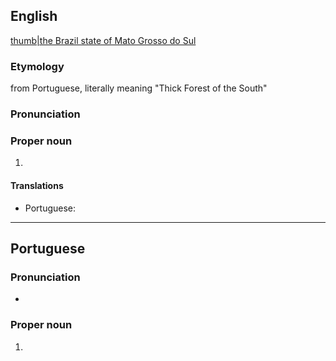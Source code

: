 ==English==
{{wikipedia}}
[[file:Brazil State MatoGrossodoSul.svg|thumb|the Brazil state of Mato Grosso do Sul]]

===Etymology===
from Portuguese, literally meaning "Thick Forest of the South"

===Pronunciation===
{{rfp||en|lang=en}}

===Proper noun===
{{en-proper noun}}

# {{place:Brazil/state|en|capital=Campo Grande|region=Center-West Region}}

====Translations====
{{trans-top|state in south-western Brazil}}
* Portuguese: {{t+|pt|Mato Grosso do Sul|m}}
{{trans-mid}}
{{trans-bottom}}

----

==Portuguese==

===Pronunciation===
* {{a|Brazil}} {{IPA|/ˈma.tu ˈɡɾo.su du ˈsuw/|lang=pt}}

===Proper noun===
{{pt-proper noun|m}}

# {{place:Brazil/state|pt|capital=Campo Grande|region=Center-West Region}}